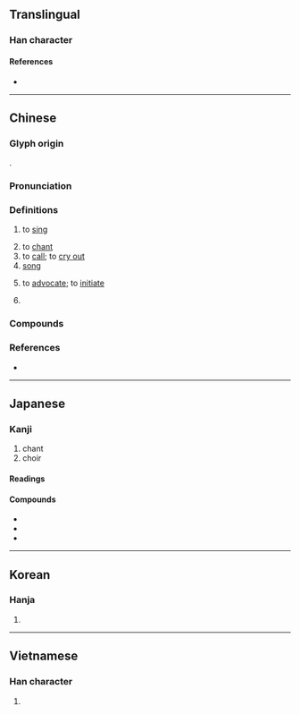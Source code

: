 {{character info}}
==Translingual==
{{stroke order|strokes=11}}
{{stroke order|type=animate}}

===Han character===
{{Han char|rn=30|rad=口|as=08|sn=11|four=66060|canj=RAA|ids=⿰口昌}}

====References====
* {{Han ref|kx=0193.210|dkj=03765|dj=0414.010|hdz=10640.080|uh=5531|ud=21809|bh=B0DB|bd=45275}}

----

==Chinese==
{{zh-forms}}

===Glyph origin===
{{Han etyl}}
{{Han compound|口|昌|ls=psc|c1=s|c2=p}}.

===Pronunciation===
{{zh-pron
|m=chàng
|m-s=cang4
|dg=чон3
|c=coeng3
|g=cong3
|h=pfs=chhong;gd=cong4
|j=con3
|mb=chiô̤ng
|md=chióng
|mn=xm,qz,tp,kh,tc,hc,lk,sx,yl,km,mg:chhiùⁿ/zz,tn:chhiòⁿ/tn:chhiò/pn:chhiàuⁿ/chhiàng/xm,qz,twv:chhiòng
|mn_note=chhiùⁿ/chhiòⁿ/chhiò/chhiàuⁿ - vernacular; chhiàng, chhiòng - literary
|mn-t=cio3/ciê3/ciang3
|mn-t_note=cio3/ciê3 - vernacular (ciê3 - Chaozhou); ciang3 - literary
|w=2tshaan
|x=chan4
|ma=y
|mc=y
|oc=y
|cat=v,n,pn
}}

===Definitions===
{{zh-hanzi}}

# to [[sing]]
#: {{zh-x|唱歌|to '''sing''' a song}}
# to [[chant]]
# to [[call]]; to [[cry out]]
# [[song]]
# {{lb|zh|literary}} to [[advocate]]; to [[initiate]]
#: {{zh-x|今 誠 以 吾-衆 詐 自稱 ^公子 ^扶蘇、^項 ^燕，爲{wéi} 天下 唱，宜 多 應{yìng}-者。|If we should indeed, at this moment, take advantage of our numbers, call ourselves the men of {{w|Fusu|Prince Fusu}} and {{w|項燕|General Xiang Yan|lang=zh}} in pretense, and '''seize the initiative''' among the whole Empire, it is probable that many would spring into action in response.|ref=Shiji}}
# {{surname|zh}}

===Compounds===
{{zh-der|獨唱|一吹一唱|一唱一和|一唱三歎|一唱百和|一搭一唱|主唱|二重唱|代唱|伴唱|伴唱帶|伴唱影碟|伴唱機|低唱|千古絕唱|合唱|合唱團|吟唱|哼唱|唄唱|唱作|唱作俱佳|唱作念打|唱反調|唱叫|唱叫揚疾|唱名|唱和|唱哩嗹|唱喏|唱好|唱對臺戲|唱工|唱念|唱戲|唱揚|唱曲|唱書|唱本|唱機|唱歌|唱段|唱洋梆子|唱片|唱獨角戲|唱的|唱盤|唱票|唱空城計|唱籌量沙|唱籍|唱紅白臉|唱腔|唱詞|唱詩班|唱論|唱賺|唱遊|唱針|唱門詞兒|唱陽關|唱雙簧|唱頭|唱題目|唱高調|單弦說唱|嘌唱|大合唱|夫唱婦隨|妍唱|對唱|小唱|帶動唱|帶唱帶演|彈唱|彼唱此和|搬唱|數位唱片|數字唱片|更唱|歌唱|歡唱|此唱彼和|沒戲唱|淺斟低唱|清唱|清唱劇|滑唱|滾唱|漁唱|演唱|激光唱機|激光唱片|灌唱片|男唱女隨|絕唱|練唱|美聲唱法|翻唱|聯唱|臚唱|表唱|說唱|說唱文學|說學逗唱|講唱文學|賣唱|走唱|輪唱|輪唱曲|連說帶唱|酬唱|重唱|野唱|鐳射唱片|雞唱|雷射唱片|雷射唱盤|電唱機|領唱|類比唱片|首唱|首唱義兵|首唱義舉|駐唱|高唱|高唱入雲|鳴唱|點唱|點唱機|齊唱}}

===References===
* {{thcwd|7039}}

{{zh-cat|Beginning}}

----

==Japanese==

===Kanji===
{{ja-kanji|grade=4|rs=口08}}

# chant
# choir

====Readings====
{{ja-readings
|goon=しょう
|kanon=しょう
|kun=とな-える, うた-う, うた-
}}

====Compounds====
* {{ja-r|歌唱|かしょう}}
* {{ja-r|合唱|がっしょう}}
* {{ja-r|提唱|ていしょう}}

----

==Korean==

===Hanja===
{{ko-hanja|부르다|부를|창}}

# {{rfdef|ko|sort=口08}}

----

==Vietnamese==

===Han character===
{{vi-hantu|[[xướng]], [[xẳng]], [[xang]], [[sướng]], [[xắng]], [[xẵng]]|rs=口08}}

# {{rfdef|vi|sort=口08}}